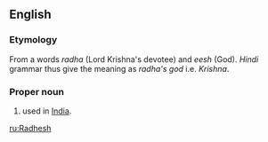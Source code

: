 ==English==

===Etymology===
From a {{etyl|hi}} words ''radha'' (Lord Krishna's devotee) and ''eesh'' (God). ''Hindi'' grammar thus give the meaning as ''radha's god'' i.e. ''Krishna''.

===Proper noun===
{{en-proper noun}}

# {{given name|male|from=India}} used in [[India]].

[[ru:Radhesh]]